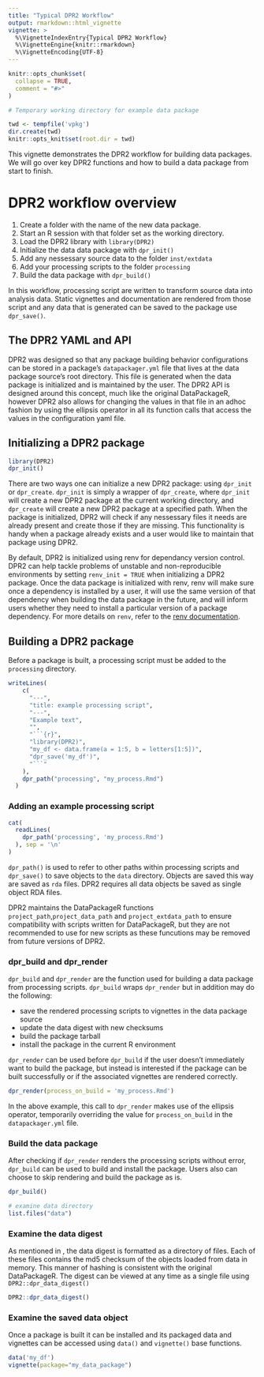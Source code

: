 ```yaml
---
title: "Typical DPR2 Workflow"
output: rmarkdown::html_vignette
vignette: >
  %\VignetteIndexEntry{Typical DPR2 Workflow}
  %\VignetteEngine{knitr::rmarkdown}
  %\VignetteEncoding{UTF-8}
---
```


```r
knitr::opts_chunk$set(
  collapse = TRUE,
  comment = "#>"
)

# Temporary working directory for example data package

twd <- tempfile('vpkg')
dir.create(twd)
knitr::opts_knit$set(root.dir = twd)
```

This vignette demonstrates the DPR2 workflow for building data packages. We will go over key DPR2 functions and how to build a data package from start to finish.

# DPR2 workflow overview

1. Create a folder with the name of the new data package.
2. Start an R session with that folder set as the working directory.
3. Load the DPR2 library with `library(DPR2)`
4. Initialize the data data package with `dpr_init()`
5. Add any nessessary source data to the folder `inst/extdata`
6. Add your processing scripts to the folder `processing`
7. Build the data package with `dpr_build()`

In this workflow, processing script are written to transform source data into analysis data. Static vignettes and documentation are rendered from those script and any data that is generated can be saved to the package use `dpr_save()`.

## The DPR2 YAML and API

DPR2 was designed so that any package building behavior configurations can be stored in a package's `datapackager.yml` file that lives at the data package source's root directory. This file is generated when the data package is initialized and is maintained by the user. The DPR2 API is designed around this concept, much like the original DataPackageR, however DPR2 also allows for changing the values in that file in an adhoc fashion by using the ellipsis operator in all its function calls that access the values in the configuration yaml file. 

## Initializing a DPR2 package

```r
library(DPR2)
dpr_init()
```

There are two ways one can initialize a new DPR2 package: using `dpr_init` or `dpr_create`. `dpr_init` is simply a wrapper of `dpr_create`, where `dpr_init` will create a new DPR2 package at the current working directory, and `dpr_create` will create a new DPR2 package at a specified path. When the package is initialized, DPR2 will check if any nessessary files it needs are already present and create those if they are missing. This functionality is handy when a package already exists and a user would like to maintain that package using DPR2.

By default, DPR2 is initialized using renv for dependancy version control. DPR2 can help tackle problems of unstable and non-reproducible environments by setting `renv_init = TRUE` when initializing a DPR2 package. Once the data package is initialized with renv, renv will make sure once a dependency is installed by a user, it will use the same version of that dependency when building the data package in the future, and will inform users whether they need to install a particular version of a package dependency. For more details on `renv`, refer to the [renv documentation](https://docs.posit.co/ide/user/ide/guide/environments/r/renv.html).

## Building a DPR2 package

Before a package is built, a processing script must be added to the `processing` directory.

```r
writeLines(
    c(
      "---",
      "title: example processing script",
      "---",
      "Example text",
      "",
      "```{r}",
      "library(DPR2)",
      "my_df <- data.frame(a = 1:5, b = letters[1:5])",
      "dpr_save('my_df')",
      "```"
    ),
    dpr_path("processing", "my_process.Rmd")
  )
```

### Adding an example processing script

```r
cat(
  readLines(
    dpr_path('processing', 'my_process.Rmd')
  ), sep = '\n'
)
```

`dpr_path()` is used to refer to other paths within processing scripts and `dpr_save()` to save objects to the `data` directory. Objects are saved this way are saved as `rda` files. DPR2 requires all data objects be saved as single object RDA files.

DPR2 maintains the DataPackageR functions `project_path`,`project_data_path` and `project_extdata_path` to ensure compatibility with scripts written for DataPackageR, but they are not recommended to use for new scripts as these funcutions may be removed from future versions of DPR2.

### dpr_build and dpr_render

`dpr_build` and `dpr_render` are the function used for building a data package from processing scripts. `dpr_build` wraps `dpr_render` but in addition may do the following:

* save the rendered processing scripts to vignettes in the data package source
* update the data digest with new checksums
* build the package tarball 
* install the package in the current R environment

`dpr_render` can be used before `dpr_build` if the user doesn't immediately want to build the package, but instead is interested if the package can be built successfully or if the associated vignettes are rendered correctly.

```r
dpr_render(process_on_build = 'my_process.Rmd')
```

In the above example, this call to `dpr_render` makes use of the ellipsis operator, temporarily overriding the value for `process_on_build` in the `datapackager.yml` file.

### Build the data package

After checking if `dpr_render` renders the processing scripts without error, `dpr_build` can be used to build and install the package. Users also can choose to skip rendering and build the package as is.

```r
dpr_build()

# examine data directory
list.files("data")
```

### Examine the data digest

As mentioned in \link{introduction}, the data digest is formatted as a directory of files. Each of these files contains the md5 checksum of the objects loaded from data in memory. This manner of hashing is consistent with the original DataPackageR. The digest can be viewed at any time as a single file using `DPR2::dpr_data_digest()`

```r
DPR2::dpr_data_digest()
```

### Examine the saved data object

Once a package is built it can be installed and its packaged data and vignettes can be accessed using `data()` and `vignette()` base functions.

```r
data('my_df')
vignette(package="my_data_package")
```
